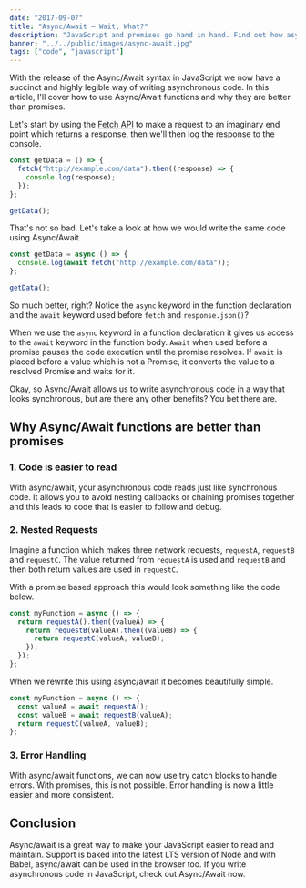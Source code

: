 ```yaml
---
date: "2017-09-07"
title: "Async/Await – Wait, What?"
description: "JavaScript and promises go hand in hand. Find out how async/await can help make your asynchronous code easier to read and understand."
banner: "../../public/images/async-await.jpg"
tags: ["code", "javascript"]
---
```


With the release of the Async/Await syntax in JavaScript we now have a succinct and highly legible way of writing asynchronous code. In this article, I'll cover how to use Async/Await functions and why they are better than promises.

Let's start by using the [Fetch API](/javascript-fetch-api/) to make a request to an imaginary end point which returns a response, then we'll then log the response to the console.

```javascript
const getData = () => {
  fetch("http://example.com/data").then((response) => {
    console.log(response);
  });
};

getData();
```

That's not so bad. Let's take a look at how we would write the same code using Async/Await.

```javascript
const getData = async () => {
  console.log(await fetch("http://example.com/data"));
};

getData();
```

So much better, right? Notice the `async` keyword in the function declaration and the `await` keyword used before `fetch` and `response.json()`?

When we use the `async` keyword in a function declaration it gives us access to the `await` keyword in the function body. `Await` when used before a promise pauses the code execution until the promise resolves. If `await` is placed before a value which is not a Promise, it converts the value to a resolved Promise and waits for it.

Okay, so Async/Await allows us to write asynchronous code in a way that looks synchronous, but are there any other benefits? You bet there are.

## Why Async/Await functions are better than promises

### 1. Code is easier to read

With async/await, your asynchronous code reads just like synchronous code. It allows you to avoid nesting callbacks or chaining promises together and this leads to code that is easier to follow and debug.

### 2. Nested Requests

Imagine a function which makes three network requests, `requestA`, `requestB` and `requestC`. The value returned from `requestA` is used and `requestB` and then both return values are used in `requestC`.

With a promise based approach this would look something like the code below.

```javascript
const myFunction = async () => {
  return requestA().then((valueA) => {
    return requestB(valueA).then((valueB) => {
      return requestC(valueA, valueB);
    });
  });
};
```

When we rewrite this using async/await it becomes beautifully simple.

```javascript
const myFunction = async () => {
  const valueA = await requestA();
  const valueB = await requestB(valueA);
  return requestC(valueA, valueB);
};
```

### 3. Error Handling

With async/await functions, we can now use try catch blocks to handle errors. With promises, this is not possible. Error handling is now a little easier and more consistent.

## Conclusion

Async/await is a great way to make your JavaScript easier to read and maintain. Support is baked into the latest LTS version of Node and with Babel, async/await can be used in the browser too. If you write asynchronous code in JavaScript, check out Async/Await now.
